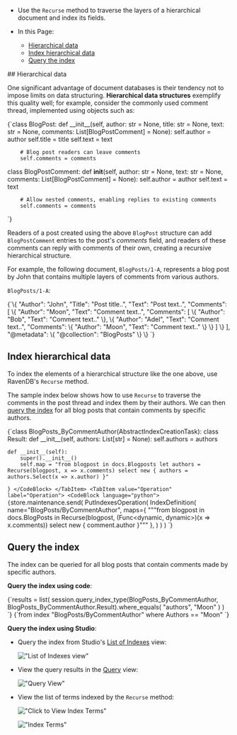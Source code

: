 
<Admonition type="note" title="">

* Use the `Recurse` method to traverse the layers of a hierarchical document and index its fields.

* In this Page:  
   * [Hierarchical data](../indexes/indexing-hierarchical-data.mdx#hierarchical-data)  
   * [Index hierarchical data](../indexes/indexing-hierarchical-data.mdx#index-hierarchical-data)  
   * [Query the index](../indexes/indexing-hierarchical-data.mdx#query-the-index)  

</Admonition>
## Hierarchical data

One significant advantage of document databases is their tendency not to impose limits on data structuring.
**Hierarchical data structures** exemplify this quality well; for example, consider the commonly used comment thread, implemented using objects such as:

<TabItem value="indexes_1" label="indexes_1">
<CodeBlock language="python">
{`class BlogPost:
    def __init__(self, author: str = None, title: str = None, text: str = None, comments: List[BlogPostComment] = None):
        self.author = author
        self.title = title
        self.text = text
        
        # Blog post readers can leave comments
        self.comments = comments


class BlogPostComment:
    def __init__(self, author: str = None, text: str = None, comments: List[BlogPostComment] = None):
        self.author = author
        self.text = text

        # Allow nested comments, enabling replies to existing comments
        self.comments = comments
`}
</CodeBlock>
</TabItem>

Readers of a post created using the above `BlogPost` structure can add `BlogPostComment` entries to the post's _comments_ field,
and readers of these comments can reply with comments of their own, creating a recursive hierarchical structure. 

For example, the following document, `BlogPosts/1-A`, represents a blog post by John that contains multiple layers of comments from various authors.  

`BlogPosts/1-A`:  

<TabItem value="json" label="json">
<CodeBlock language="json">
{`\{
    "Author": "John",
    "Title": "Post title..",
    "Text": "Post text..",
    "Comments": [
        \{
            "Author": "Moon",
            "Text": "Comment text..",
            "Comments": [
                \{
                    "Author": "Bob",
                    "Text": "Comment text.."
                \},
                \{
                    "Author": "Adel",
                    "Text": "Comment text..",
                    "Comments": \{
                        "Author": "Moon",
                        "Text": "Comment text.."
                    \}
                \}
            ]
        \}
    ],
    "@metadata": \{
        "@collection": "BlogPosts"
    \}
\}
`}
</CodeBlock>
</TabItem>



## Index hierarchical data

To index the elements of a hierarchical structure like the one above, use RavenDB's `Recurse` method.

The sample index below shows how to use `Recurse` to traverse the comments in the post thread and index them by their authors.
We can then [query the index](../indexes/indexing-hierarchical-data.mdx#query-the-index) for all blog posts that contain comments by specific authors.

<Tabs groupId='languageSyntax'>
<TabItem value="AbstractIndexCreationTask" label="AbstractIndexCreationTask">
<CodeBlock language="python">
{`class BlogPosts_ByCommentAuthor(AbstractIndexCreationTask):
    class Result:
        def __init__(self, authors: List[str] = None):
            self.authors = authors

    def __init__(self):
        super().__init__()
        self.map = "from blogpost in docs.Blogposts let authors = Recurse(blogpost, x => x.comments) select new { authors = authors.Select(x => x.author) }"
`}
</CodeBlock>
</TabItem>
<TabItem value="Operation" label="Operation">
<CodeBlock language="python">
{`store.maintenance.send(
    PutIndexesOperation(
        IndexDefinition(
            name="BlogPosts/ByCommentAuthor",
            maps={
                """from blogpost in docs.BlogPosts
 in Recurse(blogpost, (Func<dynamic, dynamic>)(x => x.comments))
select new
{
 comment.author
}"""
            },
        )
    )
)
`}
</CodeBlock>
</TabItem>
</Tabs>



## Query the index

The index can be queried for all blog posts that contain comments made by specific authors.

**Query the index using code**:  

<Tabs groupId='languageSyntax'>
<TabItem value="Query" label="Query">
<CodeBlock language="python">
{`results = list(
    session.query_index_type(BlogPosts_ByCommentAuthor, BlogPosts_ByCommentAuthor.Result).where_equals(
        "authors", "Moon"
    )
)
`}
</CodeBlock>
</TabItem>
<TabItem value="RQL" label="RQL">
<CodeBlock language="sql">
{`from index "BlogPosts/ByCommentAuthor"
where Authors == "Moon"
`}
</CodeBlock>
</TabItem>
</Tabs>

**Query the index using Studio**:

  * Query the index from Studio's [List of Indexes](../studio/database/indexes/indexes-list-view.mdx#indexes-list-view) view:  
     
      !["List of Indexes view"](./assets/list-of-indexes-view.png)

  * View the query results in the [Query](../studio/database/queries/query-view.mdx) view:  
    
      !["Query View"](./assets/query-view.png)
    
  * View the list of terms indexed by the `Recurse` method:

      !["Click to View Index Terms"](./assets/click-to-view-terms.png)

      !["Index Terms"](./assets/index-terms.png)




